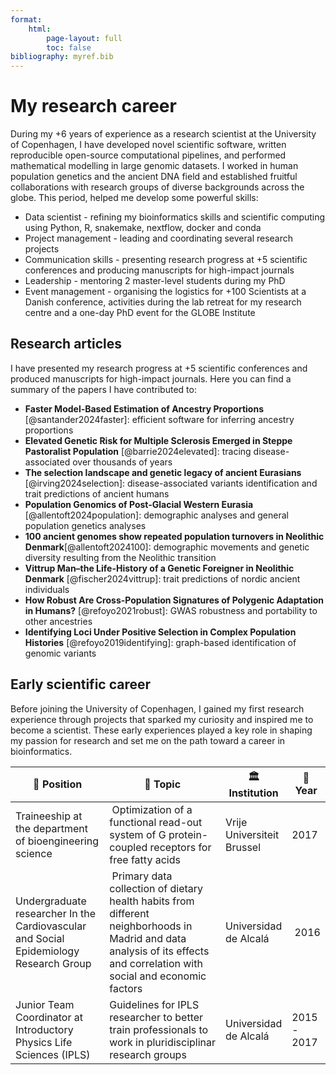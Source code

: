 ```yaml
---
format: 
    html:
        page-layout: full
        toc: false
bibliography: myref.bib
---
```


# My research career 

During my +6 years of experience as a research scientist at the University of Copenhagen, I have developed novel scientific software, written reproducible open-source computational pipelines, and performed mathematical modelling in large genomic datasets. I worked in human population genetics and the ancient DNA field and established fruitful collaborations with research groups of diverse backgrounds across the globe. This period, helped me develop some powerful skills:

- Data scientist - refining my bioinformatics skills and scientific computing using Python, R, snakemake, nextflow, docker and conda
- Project management - leading and coordinating several research projects
- Communication skills - presenting research progress at +5 scientific conferences and producing manuscripts for high-impact journals
- Leadership - mentoring 2 master-level students during my PhD
- Event management - organising the logistics for +100 Scientists at a Danish conference, activities during the lab retreat for my research centre and a one-day PhD event for the GLOBE Institute

## Research articles

I have presented my research progress at +5 scientific conferences and produced manuscripts for high-impact journals. Here you can find a summary of the papers I have contributed to: 

- **Faster Model-Based Estimation of Ancestry Proportions** [@santander2024faster]: efficient software for inferring ancestry proportions 
- **Elevated Genetic Risk for Multiple Sclerosis Emerged in Steppe Pastoralist Population** [@barrie2024elevated]: tracing disease-associated over thousands of years
- **The selection landscape and genetic legacy of ancient Eurasians** [@irving2024selection]: disease-associated variants identification and trait predictions of ancient humans
- **Population Genomics of Post-Glacial Western Eurasia** [@allentoft2024population]: demographic analyses and general population genetics analyses
- **100 ancient genomes show repeated population turnovers in Neolithic Denmark**[@allentoft2024100]: demographic movements and genetic diversity resulting from the Neolithic transition
- **Vittrup Man–the Life-History of a Genetic Foreigner in Neolithic Denmark** [@fischer2024vittrup]: trait predictions of nordic ancient individuals 
- **How Robust Are Cross-Population Signatures of Polygenic Adaptation in Humans?** [@refoyo2021robust]: GWAS robustness and portability to other ancestries
- **Identifying Loci Under Positive Selection in Complex Population Histories** [@refoyo2019identifying]: graph-based identification of genomic variants 

## Early scientific career 

Before joining the University of Copenhagen, I gained my first research experience through projects that sparked my curiosity and inspired me to become a scientist. These early experiences played a key role in shaping my passion for research and set me on the path toward a career in bioinformatics. 

<div style="font-size: 0.9em;">
| 💼 **Position**      | 📘 **Topic**        | 🏛️ **Institution**                          | 📅 **Year** |
|------------------------|-------------------------------|--------------|-------|
| Traineeship at the department of bioengineering science | Optimization of a functional read-out system of G protein-coupled receptors for free fatty acids | Vrije Universiteit Brussel | 2017| 
| Undergraduate researcher In the Cardiovascular and Social Epidemiology Research Group | Primary data collection of dietary health habits from different neighborhoods in Madrid and data analysis of its effects and correlation with social and economic factors| Universidad de Alcalá | 2016 | 
| Junior Team Coordinator at Introductory Physics Life Sciences (IPLS)| Guidelines for IPLS researcher to better train professionals to work in pluridisciplinar research groups | Universidad de Alcalá | 2015 - 2017 | 

<div> 